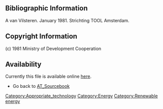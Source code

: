 ==Bibliographic Information==

A van Vilsteren. January 1981. Strichting TOOL Amsterdam. 

==Copyright Information==

(c) 1981 Ministry of Development Cooperation 

==Availability==

Currently this file is available online [http://www.fastonline.org/CD3WD_40/JF/427/21-500.pdf here].
*Go back to [[AT_Sourcebook]]


[[Category:Appropriate_technology]]
[[Category:Energy]]
[[Category:Renewable energy]]